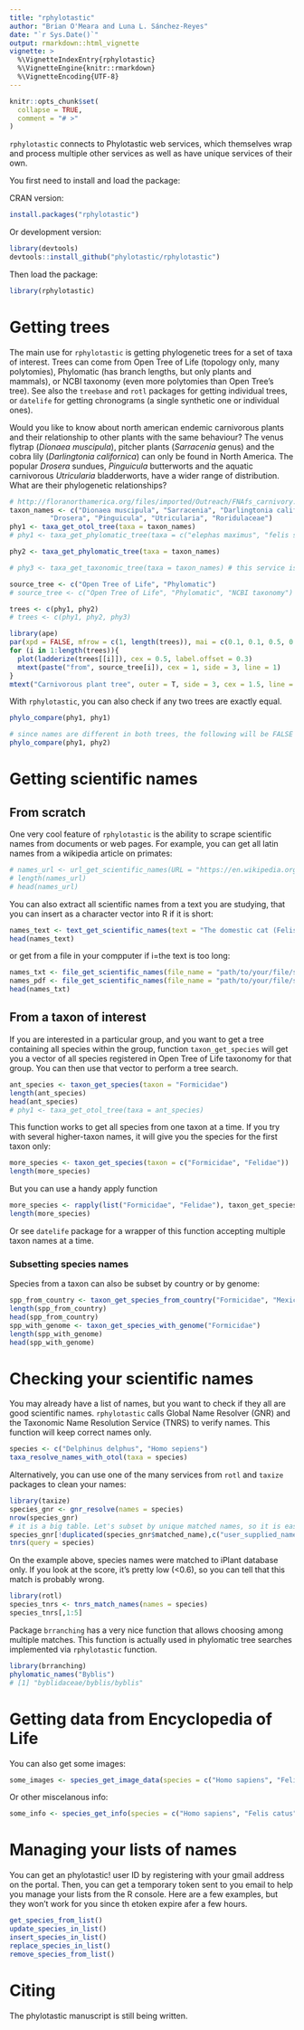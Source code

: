 ```yaml
---
title: "rphylotastic"
author: "Brian O'Meara and Luna L. Sánchez-Reyes"
date: "`r Sys.Date()`"
output: rmarkdown::html_vignette
vignette: >
  %\VignetteIndexEntry{rphylotastic}
  %\VignetteEngine{knitr::rmarkdown}
  %\VignetteEncoding{UTF-8}
---
```


```r
knitr::opts_chunk$set(
  collapse = TRUE,
  comment = "# >"
)
```

`rphylotastic` connects to Phylotastic web services, which themselves wrap and process multiple other services as well as have unique services of their own.

You first need to install and load the package:

CRAN version:

```r
install.packages("rphylotastic")
```

Or development version:

```r
library(devtools)
devtools::install_github("phylotastic/rphylotastic")
```

Then load the package:

```r
library(rphylotastic)
```

# Getting trees

The main use for `rphylotastic` is getting phylogenetic trees for a set of taxa of interest. Trees can come from Open Tree of Life (topology only, many polytomies), Phylomatic (has branch lengths, but only plants and mammals), or NCBI taxonomy (even more polytomies than Open Tree's tree). See also the `treebase` and `rotl` packages for getting individual trees, or `datelife` for getting chronograms (a single synthetic one or individual ones).

Would you like to know about north american endemic carnivorous plants and their relationship to other plants with the same behaviour?
The venus flytrap (_Dionaea muscipula_), pitcher plants (_Sarracenia_ genus) and the cobra lily (_Darlingtonia californica_) can only be found in North America. The popular _Drosera_ sundues, _Pinguicula_ butterworts and the aquatic carnivorous _Utricularia_ bladderworts, have a wider range of distribution. What are their phylogenetic relationships?

```r

# http://floranorthamerica.org/files/imported/Outreach/FNAfs_carnivory.pdf
taxon_names <- c("Dionaea muscipula", "Sarracenia", "Darlingtonia californica",
          "Drosera", "Pinguicula", "Utricularia", "Roridulaceae")
phy1 <- taxa_get_otol_tree(taxa = taxon_names)
# phy1 <- taxa_get_phylomatic_tree(taxa = c("elephas maximus", "felis silvestris", "homo sapiens"))

phy2 <- taxa_get_phylomatic_tree(taxa = taxon_names)

# phy3 <- taxa_get_taxonomic_tree(taxa = taxon_names) # this service is giving Error in open.connection(con, "rb") : HTTP error 500. (2018.06.21)

source_tree <- c("Open Tree of Life", "Phylomatic")
# source_tree <- c("Open Tree of Life", "Phylomatic", "NCBI taxonomy")

trees <- c(phy1, phy2)
# trees <- c(phy1, phy2, phy3)

library(ape)
par(xpd = FALSE, mfrow = c(1, length(trees)), mai = c(0.1, 0.1, 0.5, 0.1), oma = c(0, 1, 2, 1))
for (i in 1:length(trees)){
  plot(ladderize(trees[[i]]), cex = 0.5, label.offset = 0.3)
  mtext(paste("from", source_tree[i]), cex = 1, side = 3, line = 1)
}
mtext("Carnivorous plant tree", outer = T, side = 3, cex = 1.5, line = 0)

```

With `rphylotastic`, you can also check if any two trees are exactly equal.
```r

phylo_compare(phy1, phy1)

# since names are different in both trees, the following will be FALSE
phylo_compare(phy1, phy2)
```

# Getting scientific names
## From scratch
One very cool feature of `rphylotastic` is the ability to scrape scientific names from documents or web pages. For example, you can get all latin names from a wikipedia article on primates:

```r
# names_url <- url_get_scientific_names(URL = "https://en.wikipedia.org/wiki/Primate") # this was failing 2018.09.17
# length(names_url)
# head(names_url)
```

You can also extract all scientific names from a text you are studying, that you can insert as a character vector into R if it is short:
```r
names_text <- text_get_scientific_names(text = "The domestic cat (Felis silvestris catus or Felis catus) is a small, typically furry, carnivorous mammal.")
head(names_text)
```

or get from a file in your compputer if i=the text is too long:
```r
names_txt <- file_get_scientific_names(file_name = "path/to/your/file/species.txt")
names_pdf <- file_get_scientific_names(file_name = "path/to/your/file/species.pdf")
head(names_txt)
```


## From a taxon of interest
If you are interested in a particular group, and you want to get a tree containing all species within the group, function `taxon_get_species` will get you a vector of all species registered in Open Tree of Life taxonomy for that group. You can then use that vector to perform a tree search.

```r
ant_species <- taxon_get_species(taxon = "Formicidae")
length(ant_species)
head(ant_species)
# phy1 <- taxa_get_otol_tree(taxa = ant_species)
```
This function works to get all species from one taxon at a time. If you try with several higher-taxon names, it will give you the species for the first taxon only:
```r
more_species <- taxon_get_species(taxon = c("Formicidae", "Felidae"))
length(more_species)
```
But you can use a handy apply function
```r
more_species <- rapply(list("Formicidae", "Felidae"), taxon_get_species)
length(more_species)
```
Or see `datelife` package for a wrapper of this function accepting multiple taxon names at a time.

### Subsetting species names
Species from a taxon can also be subset by country or by genome:
```r
spp_from_country <- taxon_get_species_from_country("Formicidae", "Mexico")
length(spp_from_country)
head(spp_from_country)
spp_with_genome <- taxon_get_species_with_genome("Formicidae")
length(spp_with_genome)
head(spp_with_genome)
```
# Checking your scientific names
You may already have a list of names, but you want to check if they all are good scientific names. `rphylotastic` calls Global Name Resolver (GNR) and the Taxonomic Name Resolution Service (TNRS) to verify names. This function will keep correct names only.

```r
species <- c("Delphinus delphus", "Homo sepiens")
taxa_resolve_names_with_otol(taxa = species)
```
Alternatively, you can use one of the many services from `rotl` and `taxize` packages to clean your names:

```r
library(taxize)
species_gnr <- gnr_resolve(names = species)
nrow(species_gnr)
# it is a big table. Let's subset by unique matched names, so it is easier to choose:
species_gnr[!duplicated(species_gnr$matched_name),c("user_supplied_name", "matched_name")]
tnrs(query = species)
```

On the example above, species names were matched to iPlant database only. If you look at the score, it's pretty low (<0.6), so you can tell that this match is probably wrong.

```r
library(rotl)
species_tnrs <- tnrs_match_names(names = species)
species_tnrs[,1:5]

```
Package `brranching` has a very nice function that allows choosing among multiple matches. This function is actually used in phylomatic tree searches implemented via `rphylotastic` function.

```r
library(brranching)
phylomatic_names("Byblis")
# [1] "byblidaceae/byblis/byblis"
```

# Getting data from Encyclopedia of Life
You can also get some images:

```r
some_images <- species_get_image_data(species = c("Homo sapiens", "Felis catus"))
```

Or other miscelanous info:

```r
some_info <- species_get_info(species = c("Homo sapiens", "Felis catus"))
```

# Managing your lists of names
You can get an phylotastic! user ID by registering with your gmail address on the portal. Then, you can get a temporary token sent to you email to help you manage your lists from the R console. Here are a few examples, but they won't work for you since th etoken expire afer a few hours.
```r
get_species_from_list()
update_species_in_list()
insert_species_in_list()
replace_species_in_list()
remove_species_from_list()
```

# Citing

The phylotastic manuscript is still being written.
